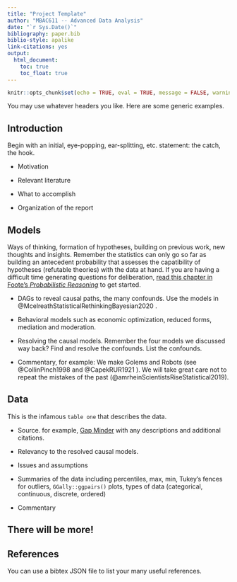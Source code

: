 ---
title: "Project Template"
author: "MBAC611 -- Advanced Data Analysis"
date: "`r Sys.Date()`"
bibliography: paper.bib
biblio-style: apalike
link-citations: yes
output: 
  html_document:
    toc: true
    toc_float: true
---

```{r setup, include=FALSE}
knitr::opts_chunk$set(echo = TRUE, eval = TRUE, message = FALSE, warning = FALSE)
```

You may use whatever headers you like. Here are some generic examples.

## Introduction

Begin with an initial, eye-popping, ear-splitting, etc. statement: the catch, the hook.

- Motivation

- Relevant literature

- What to accomplish

- Organization of the report

## Models

Ways of thinking, formation of hypotheses, building on previous work, new thoughts and insights. Remember the statistics can only go so far as building an antecedent probability that assesses the capatibility of hypotheses (refutable theories) with the data at hand. If you are having a difficult time generating questions for deliberation, [read this chapter in Foote's _Probabilistic Reasoning_](https://wgfoote.github.io/book-probabilistic-reasoning/questions-to-live-by.html) to get started. 

- DAGs to reveal causal paths, the many confounds. Use the models in @McelreathStatisticalRethinkingBayesian2020 .

- Behavioral models such as economic optimization, reduced forms, mediation and moderation.

- Resolving the causal models. Remember the four models we discussed way back? Find and resolve the confounds. List the confounds.

- Commentary, for example: We make Golems and Robots (see @CollinPinch1998 and @CapekRUR1921 ). We will take great care not to repeat the mistakes of the past (@amrheinScientistsRiseStatistical2019).

## Data

This is the infamous `table one` that describes the data.

- Source. for example, [Gap Minder](https://www.gapminder.org/data/) with any descriptions and additional citations.

- Relevancy to the resolved causal models.

- Issues and assumptions

- Summaries of the data including percentiles, max, min, Tukey's fences for outliers, `GGally::ggpairs()` plots, types of data (categorical, continuous, discrete, ordered)

- Commentary

## There will be more!

## References

You can use a bibtex JSON file to list your many useful references.


